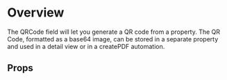 
<Meta of={DemoStories} />

# Overview

The QRCode field will let you generate a QR code from a property.
The QR Code, formatted as a base64 image, can be stored in a separate property and used in a detail view or in a createPDF automation.

<Primary />

## Props

<Controls />

